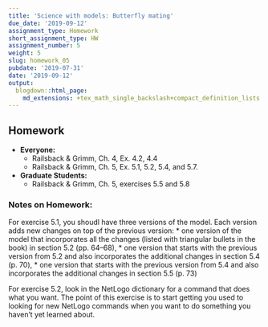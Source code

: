 ```yaml
---
title: 'Science with models: Butterfly mating'
due_date: '2019-09-12'
assignment_type: Homework
short_assignment_type: HW
assignment_number: 5
weight: 5
slug: homework_05
pubdate: '2019-07-31'
date: '2019-09-12'
output:
  blogdown::html_page:
    md_extensions: +tex_math_single_backslash+compact_definition_lists
---
```

## Homework

* **Everyone:**
  * Railsback & Grimm, Ch. 4, Ex. 4.2, 4.4
  * Railsback & Grimm, Ch. 5, Ex. 5.1, 5.2, 5.4, and 5.7.
* **Graduate Students:**
  * Railsback & Grimm, Ch. 5, exercises 5.5 and 5.8

### Notes on Homework:

For exercise 5.1, you shoudl have three versions of the model. Each version adds new changes on top of the previous version:
* one version of the model that incorporates all the changes (listed with triangular bullets in the book) in section 5.2 (pp. 64--68), 
* one version that starts with the previous version from 5.2 and also incorporates the additional changes in section 5.4 (p. 70),
* one version that starts with the previous version from 5.4 and also incorporates the additional changes in section 5.5 (p. 73)

For exercise 5.2, look in the NetLogo dictionary for a command that does what you want. The point of this exercise is to start getting 
you used to looking for new NetLogo commands when you want to do something you haven't yet learned about.